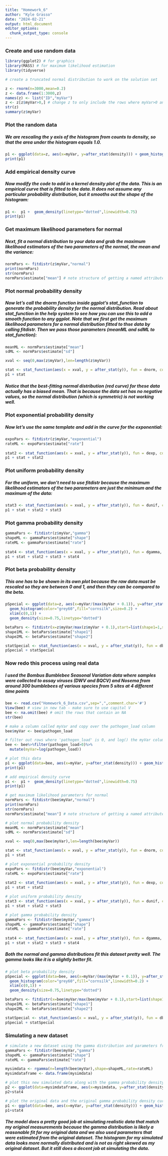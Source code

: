 ```yaml
---
title: "Homework_6"
author: "Kyle Grasso"
date: "2024-02-21"
output: html_document
editor_options: 
  chunk_output_type: console
---
```

### Create and use random data
```r
library(ggplot2) # for graphics
library(MASS) # for maximum likelihood estimation
library(tidyverse)

# create a truncated normal distribution to work on the solution set

z <- rnorm(n=3000,mean=0.2)
z <- data.frame(1:3000,z)
names(z) <- list("ID","myVar")
z <- z[z$myVar>0,] # change z to only include the rows where myVar>0 and grab all the columns
str(z)
summary(z$myVar)
```

### Plot the random data
##### We are rescaling the y axis of the histogram from counts to density, so that the area under the histogram equals 1.0.
```r
p1 <- ggplot(data=z, aes(x=myVar, y=after_stat(density))) + geom_histogram(color="grey60",fill="cornsilk",linewidth=0.2)
print(p1)
```

### Add empirical density curve
##### Now modify the code to add in a kernel density plot of the data. This is an empirical curve that is fitted to the data. It does not assume any particular probability distribution, but it smooths out the shape of the histogram:
```r
p1 <-  p1 +  geom_density(linetype="dotted",linewidth=0.75)
print(p1)
```

### Get maximum likelihood parameters for normal
##### Next, fit a normal distribution to your data and grab the maximum likelihood estimators of the two parameters of the normal, the mean and the variance:
```r
normPars <- fitdistr(z$myVar,"normal")
print(normPars)
str(normPars)
normPars$estimate["mean"] # note structure of getting a named attribute
```

### Plot normal probability density
##### Now let’s call the dnorm function inside ggplot’s stat_function to generate the probability density for the normal distribution. Read about stat_function in the help system to see how you can use this to add a smooth function to any ggplot. Note that we first get the maximum likelihood parameters for a normal distribution fitted to thse data by calling fitdistr. Then we pass those parameters (meanML and sdML to stat_function):
```r
meanML <- normPars$estimate["mean"]
sdML <- normPars$estimate["sd"]

xval <- seq(0,max(z$myVar),len=length(z$myVar))

stat <- stat_function(aes(x = xval, y = after_stat(y)), fun = dnorm, colour="red", n = length(z$myVar), args = list(mean = meanML, sd = sdML))
p1 + stat
```

##### Notice that the best-fitting normal distribution (red curve) for these data actually has a biased mean. That is because the data set has no negative values, so the normal distribution (which is symmetric) is not working well.

### Plot exponential probability density
##### Now let’s use the same template and add in the curve for the exponential:
```r
expoPars <- fitdistr(z$myVar,"exponential")
rateML <- expoPars$estimate["rate"]
 
stat2 <- stat_function(aes(x = xval, y = after_stat(y)), fun = dexp, colour="blue", n = length(z$myVar), args = list(rate=rateML))
p1 + stat + stat2
```

### Plot uniform probability density
##### For the uniform, we don’t need to use fitdistr because the maximum likelihood estimators of the two parameters are just the minimum and the maximum of the data:
```r
stat3 <- stat_function(aes(x = xval, y = after_stat(y)), fun = dunif, colour="darkgreen", n = length(z$myVar), args = list(min=min(z$myVar), max=max(z$myVar)))
p1 + stat + stat2 + stat3
```

### Plot gamma probability density
```r
gammaPars <- fitdistr(z$myVar,"gamma")
shapeML <- gammaPars$estimate["shape"]
rateML <- gammaPars$estimate["rate"]
 
stat4 <- stat_function(aes(x = xval, y = after_stat(y)), fun = dgamma, colour="brown", n = length(z$myVar), args = list(shape=shapeML, rate=rateML))
p1 + stat + stat2 + stat3 + stat4
```

### Plot beta probability density
##### This one has to be shown in its own plot because the raw data must be rescaled so they are between 0 and 1, and then they can be compared to the beta.
```r
pSpecial <- ggplot(data=z, aes(x=myVar/(max(myVar + 0.1)), y=after_stat(density))) +
  geom_histogram(color="grey60",fill="cornsilk",size=0.2) + 
  xlim(c(0,1)) +
  geom_density(size=0.75,linetype="dotted")

betaPars <- fitdistr(x=z$myVar/max(z$myVar + 0.1),start=list(shape1=1,shape2=2),"beta")
shape1ML <- betaPars$estimate["shape1"]
shape2ML <- betaPars$estimate["shape2"]

statSpecial <- stat_function(aes(x = xval, y = after_stat(y)), fun = dbeta, colour="orchid", n = length(z$myVar), args = list(shape1=shape1ML,shape2=shape2ML))
pSpecial + statSpecial
```

### Now redo this process using real data
##### I used the Bombus Bumblebee Seasonal Variation data where samples were collected to assay viruses (DWV and BQCV) and Nosema from around 300 bumblebees of various species from 5 sites at 4 different time points
```r
bee <- read.csv("Homework_6_Data.csv",sep=",",comment.char='#')
View(bee) # view in new tab - make sure to use capital V
bee <- na.omit(bee) # omit the rows that contain an NA
str(bee)

# make a column called myVar and copy over the pathogen_load column
bee$myVar <- bee$pathogen_load

# filter out rows where 'pathogen_load' is 0, and log() the myVar column
bee <- bee%>%filter(pathogen_load>0)%>%
  mutate(myVar=log(pathogen_load))

# plot this data
p1 <- ggplot(data=bee, aes(x=myVar, y=after_stat(density))) + geom_histogram(color="grey60",fill="cornsilk",linewidth=0.2)
print(p1)

# add empirical density curve
p1 <-  p1 +  geom_density(linetype="dotted",linewidth=0.75)
print(p1)

# get maximum likelihood parameters for normal
normPars <- fitdistr(bee$myVar,"normal")
print(normPars)
str(normPars)
normPars$estimate["mean"] # note structure of getting a named attribute

# plot normal probability density
meanML <- normPars$estimate["mean"]
sdML <- normPars$estimate["sd"]

xval <- seq(0,max(bee$myVar),len=length(bee$myVar))

stat <- stat_function(aes(x = xval, y = after_stat(y)), fun = dnorm, colour="red", n = length(bee$myVar), args = list(mean = meanML, sd = sdML))
p1 + stat

# plot exponential probability density
expoPars <- fitdistr(bee$myVar,"exponential")
rateML <- expoPars$estimate["rate"]
 
stat2 <- stat_function(aes(x = xval, y = after_stat(y)), fun = dexp, colour="blue", n = length(bee$myVar), args = list(rate=rateML))
p1 + stat + stat2

# plot uniform probability density
stat3 <- stat_function(aes(x = xval, y = after_stat(y)), fun = dunif, colour="darkgreen", n = length(bee$myVar), args = list(min=min(bee$myVar), max=max(bee$myVar)))
p1 + stat + stat2 + stat3

# plot gamma probability density
gammaPars <- fitdistr(bee$myVar,"gamma")
shapeML <- gammaPars$estimate["shape"]
rateML <- gammaPars$estimate["rate"]
 
stat4 <- stat_function(aes(x = xval, y = after_stat(y)), fun = dgamma, colour="brown", n = length(bee$myVar), args = list(shape=shapeML, rate=rateML))
p1 + stat + stat2 + stat3 + stat4
```

##### Both the normal and gamma distributions fit this dataset pretty well. The gamma looks like it is a slightly better fit.

```r
# plot beta probability density
pSpecial <- ggplot(data=bee, aes(x=myVar/(max(myVar + 0.1)), y=after_stat(density))) +
  geom_histogram(color="grey60",fill="cornsilk",linewidth=0.2) + 
  xlim(c(0,1)) +
  geom_density(size=0.75,linetype="dotted")

betaPars <- fitdistr(x=bee$myVar/max(bee$myVar + 0.1),start=list(shape1=1,shape2=2),"beta")
shape1ML <- betaPars$estimate["shape1"]
shape2ML <- betaPars$estimate["shape2"]

statSpecial <- stat_function(aes(x = xval, y = after_stat(y)), fun = dbeta, colour="orchid", n = length(bee$myVar), args = list(shape1=shape1ML,shape2=shape2ML))
pSpecial + statSpecial
```

### Simulating a new dataset
```r
# simulate a new dataset using the gamma distribution and parameters from fitdist
gammaPars <- fitdistr(bee$myVar,"gamma")
shapeML <- gammaPars$estimate["shape"]
rateML <- gammaPars$estimate["rate"]

mysimdata <- rgamma(n=length(bee$myVar),shape=shapeML,rate=rateML)
mysimdataframe <- data.frame(mysimdata)

# plot this new simulated data along with the gamma probability density curve from the original data
p2 <- ggplot(data=mysimdataframe, aes(x=mysimdata, y=after_stat(density)))  + geom_histogram(color="grey60",fill="cornsilk",linewidth=0.2) 
p2+stat4

# plot the original data and the original gamma probability density curve
p1 <- ggplot(data=bee, aes(x=myVar, y=after_stat(density))) + geom_histogram(color="grey60",fill="cornsilk",linewidth=0.2)
p1+stat4
```

##### The model does a pretty good job at simulating realistic data that match my original measurements because the gamma distribution is likely a reasonable fit for my original data and we also used parameters that were estimated from the original dataset. The histogram for my simulated data looks more normally distributed and is not as right skewed as my original dataset. But it still does a decent job at simulating the data.